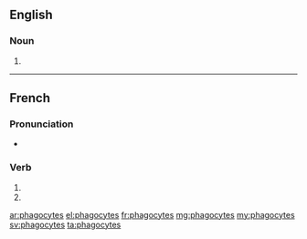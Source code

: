 {{also|phagocytés}}
==English==

===Noun===
{{head|en|plural}}

# {{plural of|phagocyte|lang=en}}

----

==French==

===Pronunciation===
* {{homophones|lang=fr|phagocyte|phagocytent}}

===Verb===
{{fr-verb-form}}

# {{conjugation of|phagocyter||2|s|pres|ind|lang=fr}}
# {{conjugation of|phagocyter||2|s|pres|sub|lang=fr}}

[[ar:phagocytes]]
[[el:phagocytes]]
[[fr:phagocytes]]
[[mg:phagocytes]]
[[my:phagocytes]]
[[sv:phagocytes]]
[[ta:phagocytes]]